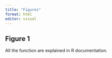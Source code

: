 ```yaml
---
title: "Figures"
format: html
editor: visual
---
```


## Figure 1

All the function are explained in R documentation.


